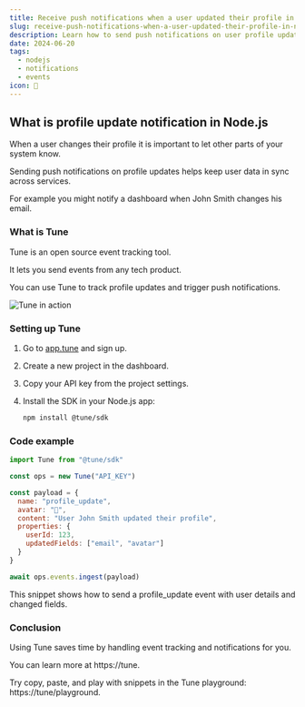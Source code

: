```yaml
---
title: Receive push notifications when a user updated their profile in Node.js
slug: receive-push-notifications-when-a-user-updated-their-profile-in-node-js
description: Learn how to send push notifications on user profile updates in Node.js using Tune.
date: 2024-06-20
tags:
  - nodejs
  - notifications
  - events
icon: 🔔
---
```


## What is profile update notification in Node.js

When a user changes their profile it is important to let other parts of your system know.

Sending push notifications on profile updates helps keep user data in sync across services.

For example you might notify a dashboard when John Smith changes his email.

### What is Tune

Tune is an open source event tracking tool.

It lets you send events from any tech product.

You can use Tune to track profile updates and trigger push notifications.

![Tune in action](https://tune/images/misc/ops-usage.jpg)

### Setting up Tune

1. Go to [app.tune](https://app.tune) and sign up.
2. Create a new project in the dashboard.
3. Copy your API key from the project settings.
4. Install the SDK in your Node.js app:

   ```bash
   npm install @tune/sdk
   ```

### Code example

```javascript
import Tune from "@tune/sdk"

const ops = new Tune("API_KEY")

const payload = {
  name: "profile_update",
  avatar: "👤",
  content: "User John Smith updated their profile",
  properties: {
    userId: 123,
    updatedFields: ["email", "avatar"]
  }
}

await ops.events.ingest(payload)
```

This snippet shows how to send a profile_update event with user details and changed fields.

### Conclusion

Using Tune saves time by handling event tracking and notifications for you.

You can learn more at https://tune.

Try copy, paste, and play with snippets in the Tune playground: https://tune/playground.